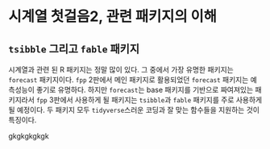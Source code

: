 # 시계열 첫걸음2, 관련 패키지의 이해 {#chap2}

## `tsibble` 그리고 `fable` 패키지

시계열과 관련 된 R 패키지는 정말 많이 있다. 그 중에서 가장 유명한 패키지는 `forecast` 패키지이다. `fpp` 2판에서 메인 패키지로 활용되었던 `forecast` 패키지는 예측성능이 좋기로 유명하다. 하지만 `forecast`는 base 패키지를 기반으로 짜여져있는 패키지라서 `fpp` 3판에서 사용하게 될 패키지는 `tsibble`과 `fable` 패키지를 주로 사용하게 될 예정이다. 두 패키지 모두 `tidyverse`스러운 코딩과 잘 맞는 함수들을 지원하는 것이 특징이다.

gkgkgkgkgk
